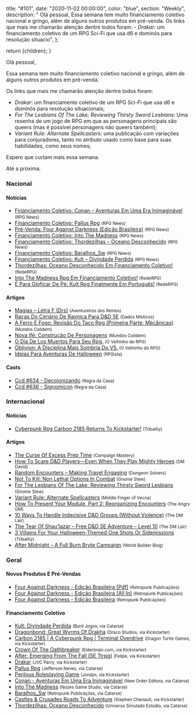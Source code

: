 
  title: "#101",
  date: "2020-11-02 00:00:00",
  color: "blue",
  section: "Weekly",
  description:
    "    Olá pessoal,    Essa semana tem muito financiamento coletivo nacional e gringo, além de alguns outros produtos em pré-venda.    Os links que mais me chamarão atenção dentre todos foram:    - *_Drakar_*: um financiamento coletivo de um RPG Sci-Fi que usa d6 e dominós para resolução situacio",
};

  return <InternalLayout meta={meta}>{children}</InternalLayout>;
}

Olá pessoal,

Essa semana tem muito financiamento coletivo nacional e gringo, além de alguns outros produtos em pré-venda.

Os links que mais me chamarão atenção dentre todos foram:

- _*Drakar*_: um financiamento coletivo de um RPG Sci-Fi que usa d6 e dominós para resolução situacionais;
- _*For The Lesbians Of The Lake; Reviewing Thirsty Sword Lesbians*_: Uma resenha de um jogo de RPG em que as personagens principais são queers (mas é possível personagens não queers também);
- _*Variant Rule: Alternate Spellcasters*_: uma publicação com variações para conjuradores, tanto no atributo usado como base para suas habilidades, como seus nomes;

Espero que curtam mais essa semana.

Até a próxima.

### Nacional

#### Notícias

- [Financiamento Coletivo: Conan – Aventuras Em Uma Era Inimaginável] <small>(RPG News)</small>
- [Financiamento Coletivo: Pallus Rpg] <small>(RPG News)</small>
- [Pré-Venda: Four Against Darkness (Edição Brasileira)] <small>(RPG News)</small>
- [Financiamento Coletivo: Into The Madness] <small>(RPG News)</small>
- [Financiamento Coletivo: Thordezilhas – Oceano Desconhecido] <small>(RPG News)</small>
- [Financiamento Coletivo: Baralhos_Sw] <small>(RPG News)</small>
- [Financiamento Coletivo: Kult – Divindade Perdida] <small>(RPG News)</small>
- [Thordezilhas: Oceano Desconhecido Em Financiamento Coletivo!] <small>(RedeRPG)</small>
- [Into The Madness Rpg Em Financiamento Coletivo!] <small>(RedeRPG)</small>
- [É Para Gloficar De Pé: Kult Rpg Finalmente Em Português!] <small>(RedeRPG)</small>

#### Artigos

- [Magias – Letra F (Drs)] <small>(Aventureiros dos Reinos)</small>
- [Raças Do Cenário De Ravnica Para D&amp;D 5E] <small>(Dados Místicos)</small>
- [A Ferro E Fogo: Revisão Do Taco Rpg (Primeira Parte: Mecânicas)] <small>(Mundos Colidem)</small>
- [Nova Ifé: Construção De Personagens] <small>(Mundos Colidem)</small>
- [O Dia De Los Muertos Para Seu Rpg.] <small>(O Velhinho do RPG)</small>
- [Oblivion: A Disciplina Mais Sombria Do V5.] <small>(O Velhinho do RPG)</small>
- [Ideias Para Aventuras De Halloween] <small>(RPGista)</small>

#### Casts

- [Ccd #634 - Decolonizando] <small>(Regra da Casa)</small>
- [Ccd #636 - Signomicon] <small>(Regra da Casa)</small>

### Internacional

#### Notícias

- [Cyberpunk Rpg Carbon 2185 Returns To Kickstarter!] <small>(Tribality)</small>

#### Artigos

- [The Curse Of Excess Prep Time] <small>(Campaign Mastery)</small>
- [How To Scare D&amp;D Players—Even When They Play Mighty Heroes] <small>(DM David)</small>
- [Random Encounters – Making Travel Engaging] <small>(Dungeon Solvers)</small>
- [Not To Kill: Non Lethal Options In Combat] <small>(Gnome Stew)</small>
- [For The Lesbians Of The Lake; Reviewing Thirsty Sword Lesbians] <small>(Gnome Stew)</small>
- [Variant Rule: Alternate Spellcasters] <small>(Middle Finger of Vecna)</small>
- [How To Present Your Module, Part 2: Reorganizing Encounters] <small>(The Angry GM)</small>
- [10 Ways To Handle Indecisive D&amp;D Groups (Without Violence)] <small>(The DM Lair)</small>
- [The Tear Of Shau’lazar – Free D&amp;D 5E Adventure – Level 10] <small>(The DM Lair)</small>
- [3 Villains For Your Halloween-Themed One Shots Or Sidemissions] <small>(Tribality)</small>
- [After Midnight – A Full Burn Bryte Campaign] <small>(World Builder Blog)</small>

### Geral

#### Novos Produtos E Pré-Vendas

- [Four Against Darkness - Edição Brasileira (Pdf)] <small>(Retropunk Publicações)</small>
- [Four Against Darkness - Edição Brasileira (All In)] <small>(Retropunk Publicações)</small>
- [Four Against Darkness - Edição Brasileira] <small>(Retropunk Publicações)</small>

#### Financiamento Coletivo

- [Kult: Divindade Perdida] <small>(Buró Jogos, via Catarse)</small>
- [Dragonbond: Great Wyrms Of Drakha] <small>(Draco Studios, via Kickstarter)</small>
- [Carbon 2185 | A Cyberpunk Rpg | Terminal Overdrive] <small>(Dragon Turtle Games, via Kickstarter)</small>
- [Crown Of The Oathbreaker] <small>(Elderbrain.com, via Kickstarter)</small>
- [After: Emerging From The Fall (5E Ttrpg)] <small>(Felipe, via Kickstarter)</small>
- [Drakar] <small>(JVC Parry, via Kickstarter)</small>
- [Pallus Rpg] <small>(Jefferson Neves, via Catarse)</small>
- [Perilous Roleplaying Game] <small>(Jordan, via Kickstarter)</small>
- [Conan - Aventuras Em Uma Era Inimaginável] <small>(New Order Editora, via Catarse)</small>
- [Into The Madness] <small>(Nozes Game Studio, via Catarse)</small>
- [Baralhos_Sw] <small>(Retropunk Publicações, via Catarse)</small>
- [Castles &amp; Crusades Roads To Adventure] <small>(Stephen Chenault, via Kickstarter)</small>
- [Thordezilhas: Oceano Desconhecido] <small>(Universo Simulado Estúdio, via Catarse)</small>

[ccd #634 - decolonizando]: https://regradacasa.podbean.com/e/ccd-634-decolonizando/
[é para gloficar de pé: kult rpg finalmente em português!]: https://www.rederpg.com.br/2020/10/28/e-para-gloficar-de-pe-kult-rpg-finalmente-em-portugues/
[kult: divindade perdida]: https://www.catarse.me/kult
[financiamento coletivo: kult – divindade perdida]: https://newsrpg.wordpress.com/2020/10/29/financiamento-coletivo-kult-divindade-perdida/
[variant rule: alternate spellcasters]: https://mfov.magehandpress.com/2020/10/variant-rule-alternate-spellcasters.html
[raças do cenário de ravnica para d&amp;d 5e]: https://dadosmisticos.com/2020/10/29/racas-do-cenario-de-ravnica-para-dd-5e/
[after midnight – a full burn bryte campaign]: https://worldbuilderblog.me/2020/10/29/after-midnight-a-full-burn-bryte-campaign/
[not to kill: non lethal options in combat]: https://gnomestew.com/not-to-kill-non-lethal-options-in-combat/
[ccd #636 - signomicon]: https://regradacasa.podbean.com/e/ccd-636-signomicon/
[nova ifé: construção de personagens]: https://www.mundoscolidem.com.br/nova-ife-construcao-de-personagens/
[financiamento coletivo: pallus rpg]: https://newsrpg.wordpress.com/2020/10/31/financiamento-coletivo-pallus-rpg/
[pallus rpg]: https://www.catarse.me/pallusrpg
[magias – letra f (drs)]: https://aventureirosdosreinos.com/magias-letra-f-drs/
[the tear of shau’lazar – free d&amp;d 5e adventure – level 10]: https://www.thedmlair.com/2020/10/31/the-tear-of-shaulazar-free-dd-5e-adventure-level-10/
[ideias para aventuras de halloween]: https://rpgista.com.br/2020/10/31/ideias-para-aventuras-de-halloween/
[into the madness rpg em financiamento coletivo!]: https://www.rederpg.com.br/2020/10/31/into-the-madness-rpg-em-financiamento-coletivo/
[into the madness]: https://www.catarse.me/intothemadness
[oblivion: a disciplina mais sombria do v5.]: https://ovelhinhodorpg.wordpress.com/2020/11/01/oblivion-a-disciplina-mais-sombria-do-v5/
[the curse of excess prep time]: http://www.campaignmastery.com/blog/the-curse-of-excess-prep-time/
[a ferro e fogo: revisão do taco rpg (primeira parte: mecânicas)]: https://www.mundoscolidem.com.br/revisao-taco-rpg-mecanicas/
[o dia de los muertos para seu rpg.]: https://ovelhinhodorpg.wordpress.com/2020/11/02/o-dia-dos-los-muertos-para-seu-rpg/
[random encounters – making travel engaging]: https://www.dungeonsolvers.com/2020/11/02/random-encounters-making-travel-engaging/
[how to scare d&amp;d players—even when they play mighty heroes]: https://dmdavid.com/tag/how-to-scare-dd-players-even-when-they-play-mighty-heroes/
[financiamento coletivo: conan – aventuras em uma era inimaginável]: https://newsrpg.wordpress.com/2020/10/27/financiamento-coletivo-conan-aventuras-em-uma-era-inimaginavel/
[conan - aventuras em uma era inimaginável]: https://www.catarse.me/conan
[10 ways to handle indecisive d&amp;d groups (without violence)]: https://www.thedmlair.com/2020/10/27/10-ways-to-handle-indecisive-dd-groups-without-violence/
[for the lesbians of the lake; reviewing thirsty sword lesbians]: https://gnomestew.com/for-the-lesbians-of-the-lake-reviewing-thirsty-sword-lesbians/
[3 villains for your halloween-themed one shots or sidemissions]: https://www.tribality.com/2020/10/28/3-villains-for-your-halloween-themed-one-shots-or-sidemissions/
[how to present your module, part 2: reorganizing encounters]: https://theangrygm.com/reorganizing-encounters/
[cyberpunk rpg carbon 2185 returns to kickstarter!]: https://www.tribality.com/2020/10/19/cyberpunk-rpg-carbon-2185-returns-to-kickstarter/
[carbon 2185 | a cyberpunk rpg | terminal overdrive]: https://www.kickstarter.com/projects/dragonturtlegames/carbon-2185-a-cyberpunk-rpg-terminal-overdrive
[financiamento coletivo: baralhos_sw]: https://newsrpg.wordpress.com/2020/10/19/financiamento-coletivo-baralhos_sw/
[financiamento coletivo: thordezilhas – oceano desconhecido]: https://newsrpg.wordpress.com/2020/10/22/financiamento-coletivo-thordezilhas-oceano-desconhecido/
[baralhos_sw]: https://www.catarse.me/baralhos_sw
[financiamento coletivo: into the madness]: https://newsrpg.wordpress.com/2020/10/24/financiamento-coletivo-into-the-madness/
[thordezilhas: oceano desconhecido]: https://www.catarse.me/thordezilhasoceanodesconhecido
[thordezilhas: oceano desconhecido em financiamento coletivo!]: https://www.rederpg.com.br/2020/10/23/thordezilhas-oceano-desconhecido-em-financiamento-coletivo/
[pré-venda: four against darkness (edição brasileira)]: https://newsrpg.wordpress.com/2020/10/23/pre-venda-four-against-darkness-edicao-brasileira/
[four against darkness - edição brasileira (pdf)]: https://retropunk.com.br/loja/four-against-darkness/380-four-against-darkness-edicao-brasileira-pdf.html
[four against darkness - edição brasileira (all in)]: https://retropunk.com.br/loja/four-against-darkness/379-four-against-darkness-edicao-brasileira.html
[four against darkness - edição brasileira]: https://retropunk.com.br/loja/four-against-darkness/378-four-against-darkness-edicao-brasileira.html
[castles &amp; crusades roads to adventure]: https://www.kickstarter.com/projects/ckg/castles-and-crusades-roads-to-adventure
[drakar]: https://www.kickstarter.com/projects/jvcparry/drakar
[after: emerging from the fall (5e ttrpg)]: https://www.kickstarter.com/projects/gravwellgames/after-emerging-from-the-fall-5e-based-ttrpg
[perilous roleplaying game]: https://www.kickstarter.com/projects/tabletopcrow/perilous-rpg
[dragonbond: great wyrms of drakha]: https://www.kickstarter.com/projects/dracostudios/great-wyrms-of-drakha
[crown of the oathbreaker]: https://www.kickstarter.com/projects/elderbrain/crown-of-the-oathbreaker

